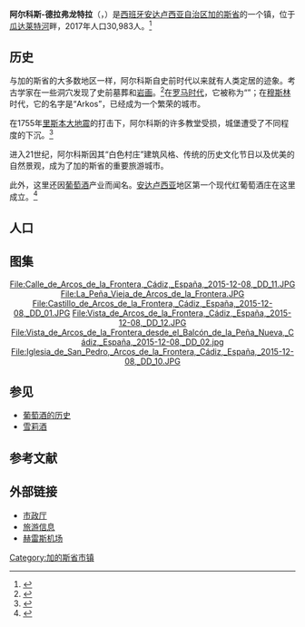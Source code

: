 {{Infobox settlement
| name                   = 阿尔科斯-德拉弗龙特拉
| settlement_type        = [[市镇_(西班牙)|市镇]]
| official_name          = Arcos de la Frontera
| native_name            = <!-- if different from name -->
| image_skyline          = Arcos de la frontera.jpg
| image_alt              = 
| image_caption          = 
| image_flag             = Bandera de Arcos de_la_Frontera.png
| image_shield           = Coat of Arms of Arcos de la Frontera.svg
| nickname               = 
| motto                  = 
| image_map              = Map of Arcos de la Frontera (Cádiz).png
| map_caption            = 在加的斯省的位置
| pushpin_map            = Spain Andalusia#Spain
| pushpin_map_caption    = 在西班牙的位置
| subdivision_type       = [[世界政區索引|国家]]
| subdivision_name       = {{ESP}}
| subdivision_type1      = [[西班牙自治區|自治區]]
| subdivision_name1      = {{flag|Andalusia}}
| subdivision_type2      = [[西班牙省份|省份]]
| subdivision_name2      = 加的斯省
| subdivision_type3      = [[县_(西班牙)|县]]
| subdivision_name3      = [[加的斯山县|加的斯山县]]
| subdivision_type4      = 大都会
| subdivision_name4      = 阿尔科斯-德拉弗龙特拉
| seat_type              = 
| seat                   = 
| coordinates            = {{coord|36|45|N|5|48|W|region:ES_type:city|display=inline}}
| coordinates_footnotes  = 
| elevation_m            = 185
| elevation_min_m        = 
| elevation_max_m        = 
| area_footnotes         = 
| area_total_km2         = 527.54
| established_title      = <!-- Founded -->
| established_date       = 
| population_footnotes   = <!-- for references: use <ref> tags -->
| population_total       = 30983
| population_as_of       = 2017
| population_demonym     = Arcense, Arcobricense
| population_note        = 
| population_density_km2 = auto
| blank_name_sec1        = [[西班牙语言|语言]]
| blank_info_sec1        = 
| timezone               = [[Central_European_Time|CET]]
| utc_offset             = +1
| timezone_DST           = [[Central_European_Summer_Time|CEST]]
| utc_offset_DST         = +2
| postal_code_type       = 邮编
| postal_code            = 11630
| area_code_type         = 
| area_code              = 
| leader_title           =
| leader_name            = 
| leader_party           = 
| website                = {{Official website|http://www.arcosdelafrontera.es/}}
| footnotes              = 
}}
'''阿尔科斯-德拉弗龙特拉'''（{{lang-es|'''Arcos de la Frontera'''}}，{{IPA-es|ˈaɾkoz ðe la fɾonˈteɾa}}）是[[西班牙|西班牙]][[安达卢西亚自治区|安达卢西亚自治区]][[加的斯省|加的斯省]]的一个镇，位于[[瓜达莱特河|瓜达莱特河]]畔，2017年人口30,983人。<ref name=po>{{Cite web |url=http://www.ine.es/jaxiT3/Tabla.htm?t=2864 |title=Cádiz: Population by municipality and sex. |accessdate=2018-10-13 |archive-date=2018-10-07 |archive-url=https://web.archive.org/web/20181007183636/http://www.ine.es/jaxiT3/Tabla.htm?t=2864 |dead-url=no }}</ref>

==历史==
与加的斯省的大多数地区一样，阿尔科斯自史前时代以来就有人类定居的迹象。考古学家在一些洞穴发现了史前墓葬和[[石洞壁画|岩画]]。<ref>{{Cite web |url=https://web.archive.org/web/20181013045059/https://www.lavozdelsur.es/la-atapuerca-andaluza-cueva-del-higueral-de-valleja-en-arcos/ |title=La Atapuerca andaluza, cueva del Higueral de Valleja en Arcos |accessdate=2018-10-13|language=es}}</ref>在[[罗马时代|罗马时代]]，它被称为“{{lang|la|Arcensium}}”；在[[穆斯林|穆斯林]]时代，它的名字是“Arkos”，已经成为一个繁荣的城市。

在1755年[[1755年里斯本大地震|里斯本大地震]]的打击下，阿尔科斯的许多教堂受损，城堡遭受了不同程度的下沉。<ref>{{Cite web |url=https://web.archive.org/web/20181013045322/https://andaluciainformacion.es/rota/609030/un-castigo-divino-el-terremoto-de-1755-en-arcos/ |title=《Un castigo divino》: el terremoto de 1755 en Arcos |accessdate=2018-10-13 |date=2016-08-07}}</ref>

进入21世纪，阿尔科斯因其“白色村庄”建筑风格、传统的历史文化节日以及优美的自然景观，成为了加的斯省的重要旅游城市。

此外，这里还因[[葡萄酒|葡萄酒]]产业而闻名。[[安达卢西亚|安达卢西亚]]地区第一个现代红葡萄酒庄在这里成立。<ref>{{Cite web |url=https://web.archive.org/web/20181013050157/https://www.diariodejerez.es/jerez/tierras-Albala-Regantio_0_1099990413.html |title=Por las tierras de Albalá y el Regantío |accessdate=2018-10-13 |date=2017-01-15}}</ref>

==人口==
{{Vertical bar chart|type=demography|width=660|name=阿尔科斯-德拉弗龙特拉历史人口变化|1900|13926|1910|13983|1920|15748|1930|17675|1940|18146|1950|21120|1960|24197|1970|25966|1981|24902|1991|26466|2001|28104|2011|31496|2017|30983|note=来源：[[西班牙国家统计局|西班牙国家统计局]]<ref name=po/>；[[安达卢西亚政府|安达卢西亚政府]]<ref>[http://www.juntadeandalucia.es/institutodeestadisticaycartografia/sima/htm/sm11006.htm juntadeandalucia.es]</ref>}}

==图集==
<center>
<gallery>
File:Calle_de_Arcos_de_la_Frontera,_Cádiz,_España,_2015-12-08,_DD_11.JPG
File:La_Peña_Vieja_de_Arcos_de_la_Frontera.JPG
File:Castillo_de_Arcos_de_la_Frontera,_Cádiz,_España,_2015-12-08,_DD_01.JPG
File:Vista_de_Arcos_de_la_Frontera,_Cádiz,_España,_2015-12-08,_DD_12.JPG
File:Vista_de_Arcos_de_la_Frontera_desde_el_Balcón_de_la_Peña_Nueva,_Cádiz,_España,_2015-12-08,_DD_02.jpg
File:Iglesia_de_San_Pedro,_Arcos_de_la_Frontera,_Cádiz,_España,_2015-12-08,_DD_10.JPG
</gallery>
</center>

==参见==
*[[葡萄酒的历史|葡萄酒的历史]]
*[[雪莉酒|雪莉酒]]

==参考文献==
{{reflist}}

==外部链接==
{{Commons category|Arcos de la Frontera}}
* [https://web.archive.org/web/20060127194018/http://www.ayuntamientoarcos.org/ 市政厅] {{Es icon}}
* [https://web.archive.org/web/20101115154049/http://www.arcosenlared.com/ 旅游信息] {{Es icon}}
* [https://web.archive.org/web/20110610155324/http://www.aena.es/csee/Satellite?SiteName=XRY&c=Page&cid=1048519503361&pagename=Aeropuerto_XRY  赫雷斯机场]
{{Geographic location
| Centre=阿尔科斯-德拉弗龙特拉
| North= [[埃斯佩拉|埃斯佩拉]] / [[博尔诺斯|博尔诺斯]]
| Northeast= [[比利亚马丁|比利亚马丁]]
| East= [[埃尔沃斯克|埃尔沃斯克]] / [[普拉多德尔雷|普拉多德尔雷]]
| Southeast= [[贝瑙卡斯|贝瑙卡斯]] / [[乌夫里克|乌夫里克]]
| South= [[阿尔加尔|阿尔加尔]] / [[圣何塞-德尔瓦列|圣何塞-德尔瓦列]]
| West= [[赫雷斯-德拉弗龙特拉|赫雷斯-德拉弗龙特拉]]
| }}

{{加的斯省市镇}}
{{Authority control}}
{{DEFAULTSORT:Arcos}}
[[Category:加的斯省市镇|Category:加的斯省市镇]]